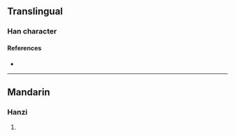 {{character info/new}}
==Translingual==

===Han character===
{{Han char|rn=96|rad=玉|as=06|sn=10|four=|canj=MGIHM|ids=⿰𤣩戌}}

====References====
* {{Han ref|kx=0731.170|dkj=20974|dj=1142.280|hdz=21110.050|uh=73EC|ud=29676}}

----

==Mandarin==

===Hanzi===
{{cmn-hanzi|pin=[[xù]] ([[xu4]])|wg=hsü<sup>4</sup>}}

# {{rfdef|cmn|sort=玉06}}